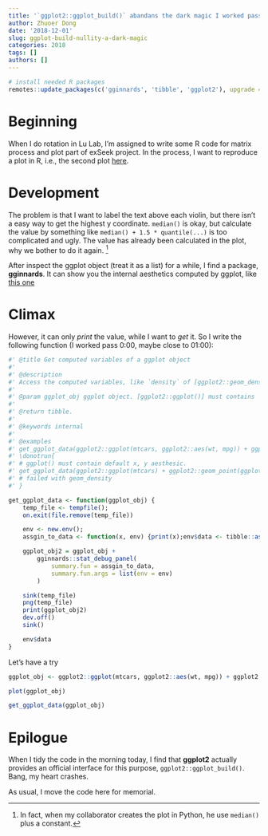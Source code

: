 ```yaml
---
title: '`ggplot2::ggplot_build()` abandans the dark magic I worked pass midnight'
author: Zhuoer Dong
date: '2018-12-01'
slug: ggplot-build-nullity-a-dark-magic
categories: 2018
tags: []
authors: []
---
```



```r
# install needed R packages
remotes::update_packages(c('gginnards', 'tibble', 'ggplot2'), upgrade = TRUE)
```


# Beginning

When I do rotation in Lu Lab, I'm assigned to write some R code for matrix process and plot part of exSeek project. In the process, I want to reproduce a plot in R, i.e.,  the second plot [here](https://github.com/dongzhuoer/lulab-rotation-summary/blob/master/exseek/matrix-process.md#show-variance-of-reference-genes).



# Development

The problem is that I want to label the text above each violin, but there isn't a easy way to get the highest y coordinate. `median()` is okay, but calculate the value by something like `median() + 1.5 * quantile(...)` is too complicated and ugly. The value has already been calculated in the plot, why we bother to do it again. ^[In fact, when my collaborator creates the plot in Python, he use `median()` plus a constant.]

After inspect the ggplot object (treat it as a list) for a while, I find a package, **gginnards**. It can show you the internal aesthetics computed by ggplot, like [this one](https://docs.r4photobiology.info/gginnards/articles/user-guide-1.html#data-input-to-stats) 



# Climax

However, it can only _print_ the value, while I want to _get_ it. So I write the following function (I worked pass 0:00, maybe close to 01:00):

```r
#' @title Get computed variables of a ggplot object
#'
#' @description
#' Access the computed variables, like `density` of [ggplot2::geom_density()]
#'
#' @param ggplot_obj ggplot object. [ggplot2::ggplot()] must contains
#'
#' @return tibble.
#'
#' @keywords internal
#'
#' @examples
#' get_ggplot_data(ggplot2::ggplot(mtcars, ggplot2::aes(wt, mpg)) + ggplot2::geom_point())
#' \donotrun{
#' # ggplot() must contain default x, y aesthesic.
#' get_ggplot_data(ggplot2::ggplot(mtcars) + ggplot2::geom_point(ggplot2::aes(wt, mpg)))
#' # failed with geom_density
#' }

get_ggplot_data <- function(ggplot_obj) {
	temp_file <- tempfile();
	on.exit(file.remove(temp_file))

	env <- new.env();
	assgin_to_data <- function(x, env) {print(x);env$data <- tibble::as_tibble(x)}

	ggplot_obj2 = ggplot_obj +
		gginnards::stat_debug_panel(
			summary.fun = assgin_to_data,
			summary.fun.args = list(env = env)
		)

	sink(temp_file)
	png(temp_file)
	print(ggplot_obj2)
	dev.off()
	sink()

	env$data
}
```

Let's have a try

```r
ggplot_obj <- ggplot2::ggplot(mtcars, ggplot2::aes(wt, mpg)) + ggplot2::geom_point()
```

```r
plot(ggplot_obj)
```

```r
get_ggplot_data(ggplot_obj)
```


# Epilogue

When I tidy the code in the morning today, I find that **ggplot2** actually provides an official interface for this purpose, `ggplot2::ggplot_build()`. Bang, my heart crashes.

As usual, I move the code here for memorial.
